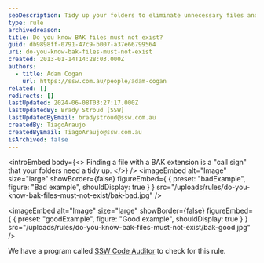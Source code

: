 ```yaml
---
seoDescription: Tidy up your folders to eliminate unnecessary files and avoid confusion with redundant data.
type: rule
archivedreason:
title: Do you know BAK files must not exist?
guid: db9898ff-0791-47c9-b007-a37e66799564
uri: do-you-know-bak-files-must-not-exist
created: 2013-01-14T14:28:03.000Z
authors:
  - title: Adam Cogan
    url: https://ssw.com.au/people/adam-cogan
related: []
redirects: []
lastUpdated: 2024-06-08T03:27:17.000Z
lastUpdatedBy: Brady Stroud [SSW]
lastUpdatedByEmail: bradystroud@ssw.com.au
createdBy: TiagoAraujo
createdByEmail: TiagoAraujo@ssw.com.au
isArchived: false
---
```


<introEmbed
  body={<>
Finding a file with a BAK extension is a "call sign" that your folders need a tidy up.
  </>}
/>
<imageEmbed
  alt="Image"
  size="large"
  showBorder={false}
  figureEmbed={ {
    preset: "badExample",
    figure: "Bad example",
    shouldDisplay: true
  } }
  src="/uploads/rules/do-you-know-bak-files-must-not-exist/bak-bad.jpg"
/>

<imageEmbed
  alt="Image"
  size="large"
  showBorder={false}
  figureEmbed={ {
    preset: "goodExample",
    figure: "Good example",
    shouldDisplay: true
  } }
  src="/uploads/rules/do-you-know-bak-files-must-not-exist/bak-good.jpg"
/>

We have a program called [SSW Code Auditor](http://www.ssw.com.au/ssw/CodeAuditor) to check for this rule.
